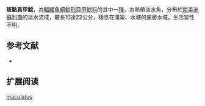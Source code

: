 {{Speciesbox
| name = 斑點真甲鯰
| image = Loricariichthys maculatus.jpg
| image_width = 250px
| image_caption = 
| status = NE
| status_system = IUCN3.1
| genus = Loricariichthys
| species = maculatus
| authority = [[Bloch|Bloch]], 1794
| synonyms = *''Loricaria maculata '', Bloch, 1794 
*''Loricariichthys maculata'',Bloch, 1794 
*''Loricaria accipenser '',Shaw, 1804 
*''Plecostomus cataphracta '',Gronow, 1854 
}}

'''斑點真甲鯰'''，為[[輻鰭魚綱|輻鰭魚綱]][[鯰形目|鯰形目]][[甲鯰科|甲鯰科]]的其中一[[種|種]]，為熱帶淡水魚，分布於[[南美洲|南美洲]][[蘇利南|蘇利南]]的淡水流域，體長可達22公分，棲息在溝渠、水塘的底層水域，生活習性不明。
==参考文献==
*{{FishBase_species|genus=Loricariichthys|species=maculatus|year=2014|month=11}}

== 扩展阅读 ==
{{refbegin}}
{{wikispecies-inline|Loricariichthys maculatus|斑點真甲鯰}}
{{refend}}
{{Taxonbar|from=Q6414704}}

[[Category:真甲鯰屬|maculatus]]